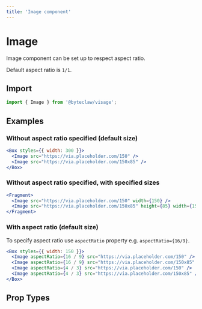 ```yaml
---
title: 'Image component'
---
```


# Image

Image component can be set up to respect aspect ratio.

Default aspect ratio is `1/1`.

## Import

```js transpile=false
import { Image } from '@byteclaw/visage';
```

## Examples

### Without aspect ratio specified (default size)

```jsx live=true
<Box styles={{ width: 300 }}>
  <Image src="https://via.placeholder.com/150" />
  <Image src="https://via.placeholder.com/150x85" />
</Box>
```

### Without aspect ratio specified, with specified sizes

```jsx live=true
<Fragment>
  <Image src="https://via.placeholder.com/150" width={150} />
  <Image src="https://via.placeholder.com/150x85" height={85} width={150} />
</Fragment>
```

### With aspect ratio (default size)

To specify aspect ratio use `aspectRatio` property e.g. `aspectRatio={16/9}`.

```jsx live=true
<Box styles={{ width: 150 }}>
  <Image aspectRatio={16 / 9} src="https://via.placeholder.com/150" />
  <Image aspectRatio={16 / 9} src="https://via.placeholder.com/150x85" />
  <Image aspectRatio={4 / 3} src="https://via.placeholder.com/150" />
  <Image aspectRatio={4 / 3} src="https://via.placeholder.com/150x85" />
</Box>
```

## Prop Types

<PropTypes component="Image" />
